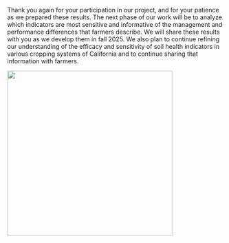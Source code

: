 Thank you again for your participation in our project, and for your patience as we prepared
these results. The next phase of our work will be to analyze which indicators are most sensitive and informative of the management and performance differences that farmers describe. We will share these results with you as we develop them in fall 2025. We also plan to continue refining our understanding of the efficacy and sensitivity of soil health indicators in various cropping systems of California and to continue sharing that information with farmers.

![](images/pic2.png){width="4in"
fig-alt="Photo of soil in a shovel."}

